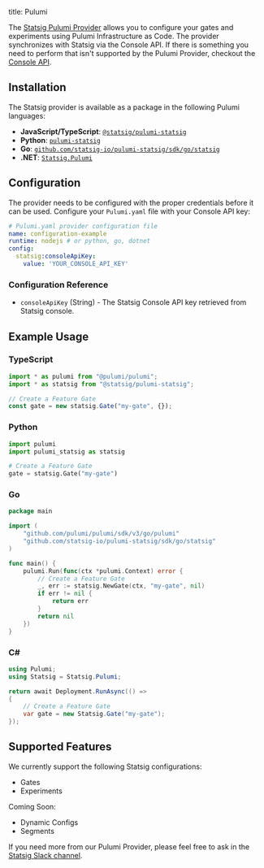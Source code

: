 title: Pulumi

The [Statsig Pulumi Provider](https://www.pulumi.com/registry/packages/statsig/) allows you to configure your gates and experiments using Pulumi Infrastructure as Code. The provider synchronizes with Statsig via the Console API. If there is something you need to perform that isn't supported by the Pulumi Provider, checkout the [Console API](/console-api/introduction).

## Installation

The Statsig provider is available as a package in the following Pulumi languages:

- **JavaScript/TypeScript**: [`@statsig/pulumi-statsig`](https://www.npmjs.com/package/@statsig/pulumi-statsig)
- **Python**: [`pulumi-statsig`](https://pypi.org/project/pulumi-statsig/)
- **Go**: [`github.com/statsig-io/pulumi-statsig/sdk/go/statsig`](https://github.com/statsig-io/pulumi-statsig)
- **.NET**: [`Statsig.Pulumi`](https://www.nuget.org/packages/Statsig.Pulumi)

## Configuration

The provider needs to be configured with the proper credentials before it can be used. Configure your `Pulumi.yaml` file with your Console API key:

```yaml
# Pulumi.yaml provider configuration file
name: configuration-example
runtime: nodejs # or python, go, dotnet
config:
  statsig:consoleApiKey:
    value: 'YOUR_CONSOLE_API_KEY'
```

### Configuration Reference

- `consoleApiKey` (String) - The Statsig Console API key retrieved from Statsig console.

## Example Usage

### TypeScript

```typescript
import * as pulumi from "@pulumi/pulumi";
import * as statsig from "@statsig/pulumi-statsig";

// Create a Feature Gate
const gate = new statsig.Gate("my-gate", {});
```

### Python

```python
import pulumi
import pulumi_statsig as statsig

# Create a Feature Gate
gate = statsig.Gate("my-gate")
```

### Go

```go
package main

import (
    "github.com/pulumi/pulumi/sdk/v3/go/pulumi"
    "github.com/statsig-io/pulumi-statsig/sdk/go/statsig"
)

func main() {
    pulumi.Run(func(ctx *pulumi.Context) error {
        // Create a Feature Gate
        _, err := statsig.NewGate(ctx, "my-gate", nil)
        if err != nil {
            return err
        }
        return nil
    })
}
```

### C#

```csharp
using Pulumi;
using Statsig = Statsig.Pulumi;

return await Deployment.RunAsync(() => 
{
    // Create a Feature Gate
    var gate = new Statsig.Gate("my-gate");
});
```

## Supported Features

We currently support the following Statsig configurations:

- Gates
- Experiments

Coming Soon:

- Dynamic Configs
- Segments

If you need more from our Pulumi Provider, please feel free to ask in the [Statsig Slack channel](https://statsig.com/slack).
